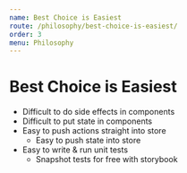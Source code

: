 ```yaml
---
name: Best Choice is Easiest
route: /philosophy/best-choice-is-easiest/
order: 3
menu: Philosophy
---
```


# Best Choice is Easiest

- Difficult to do side effects in components
- Difficult to put state in components
- Easy to push actions straight into store
    - Easy to push state into store
- Easy to write & run unit tests
    - Snapshot tests for free with storybook
